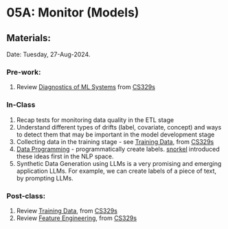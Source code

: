 # 05A: Monitor (Models) {.unnumbered}

## Materials:
Date: Tuesday, 27-Aug-2024.

### Pre-work:
1. Review [Diagnostics of ML Systems](https://docs.google.com/presentation/d/1tuCIbk9Pye-RK1xqiiZXPzT8lIgDUL6CqBkFSYZXkbY/edit?usp=sharing) from [CS329s](https://stanford-cs329s.github.io/) 


### In-Class

1. Recap tests for monitoring data quality in the ETL stage
2. Understand different types of drifts (label, covariate, concept) and ways to detect them that may be important in the model development stage
3. Collecting data in the training stage - see [Training Data](https://docs.google.com/presentation/d/1OYjrmhSBu3Poo5FcY6WywpU_eR7mtkpe1r8nbbWvArg/edit?usp=sharing), from [CS329s](https://stanford-cs329s.github.io/)
4. [Data Programming](https://arxiv.org/abs/1605.07723) - programmatically create labels. [snorkel](https://www.snorkel.org/) introduced these ideas first in the NLP space.
5. Synthetic Data Generation using LLMs is a very promising and emerging application LLMs. For example, we can create labels of a piece of text, by prompting LLMs.

### Post-class:
1. Review [Training Data](https://docs.google.com/presentation/d/1OYjrmhSBu3Poo5FcY6WywpU_eR7mtkpe1r8nbbWvArg/edit?usp=sharing), from [CS329s](https://stanford-cs329s.github.io/)
2. Review [Feature Engineering](https://docs.google.com/presentation/d/1OYjrmhSBu3Poo5FcY6WywpU_eR7mtkpe1r8nbbWvArg/edit?usp=sharing), from [CS329s](https://stanford-cs329s.github.io/)